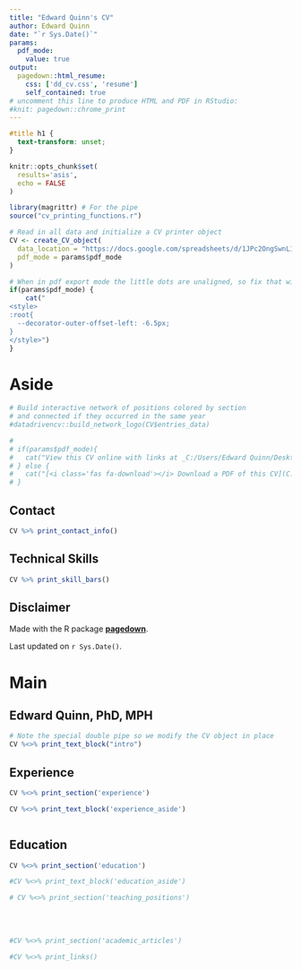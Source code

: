 ```yaml
---
title: "Edward Quinn's CV"
author: Edward Quinn
date: "`r Sys.Date()`"
params:
  pdf_mode:
    value: true
output:
  pagedown::html_resume:
    css: ['dd_cv.css', 'resume']
    self_contained: true
# uncomment this line to produce HTML and PDF in RStudio:
#knit: pagedown::chrome_print
---
```


```css
#title h1 {
  text-transform: unset;
}
```

```r
knitr::opts_chunk$set(
  results='asis', 
  echo = FALSE
)

library(magrittr) # For the pipe
source("cv_printing_functions.r")

# Read in all data and initialize a CV printer object
CV <- create_CV_object(
  data_location = "https://docs.google.com/spreadsheets/d/1JPc2OngSwnL1N-eBarY2FPVW-ptqk5EUsFds0syQupw/edit?usp=sharing",  
  pdf_mode = params$pdf_mode
)

```


```r
# When in pdf export mode the little dots are unaligned, so fix that with some conditional CSS.
if(params$pdf_mode) {
    cat("
<style>
:root{
  --decorator-outer-offset-left: -6.5px;
}
</style>")
}
```


Aside
================================================================================

```r

# Build interactive network of positions colored by section
# and connected if they occurred in the same year
#datadrivencv::build_network_logo(CV$entries_data)

```


```r
# 
# if(params$pdf_mode){
#   cat("View this CV online with links at _C:/Users/Edward Quinn/Desktop/build_resume/edward_quinn.html_")
# } else {
#   cat("[<i class='fas fa-download'></i> Download a PDF of this CV](C:/Users/Edward Quinn/Desktop/build_resume/edward_quinn.pdf)")
# }

```

Contact {#contact}
--------------------------------------------------------------------------------



```r

CV %>% print_contact_info()

```



Technical Skills {#skills}
--------------------------------------------------------------------------------

```r
CV %>% print_skill_bars()
```



Disclaimer {#disclaimer}
--------------------------------------------------------------------------------

Made with the R package [**pagedown**](https://github.com/rstudio/pagedown). 

Last updated on `r Sys.Date()`.



Main
================================================================================

Edward Quinn, PhD, MPH {#title}
--------------------------------------------------------------------------------

```r

# Note the special double pipe so we modify the CV object in place
CV %<>% print_text_block("intro") 

```

Experience {data-icon=laptop}
--------------------------------------------------------------------------------

```r

CV %<>% print_section('experience')

```

::: aside
```r

CV %<>% print_text_block('experience_aside')



```
:::

Education {data-icon=graduation-cap data-concise=true}
--------------------------------------------------------------------------------

```r

CV %<>% print_section('education')

```




<!-- These breaks just force a new page so section doesnt get cut off -->



::: aside
```r

#CV %<>% print_text_block('education_aside')


```
:::



```r

# CV %<>% print_section('teaching_positions')

```

<br>
<br>

<!-- Health Research Publications {data-icon=book} -->
<!-- -------------------------------------------------------------------------------- -->

```r

#CV %<>% print_section('academic_articles')

```



```r

#CV %<>% print_links()

```

